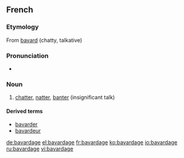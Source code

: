 ==French==

===Etymology===
From [[bavard]] (chatty, talkative)

===Pronunciation===
* {{audio|Fr-bavardage.ogg|Audio}}

===Noun===
{{fr-noun|m}}

# [[chatter]], [[natter]], [[banter]] (insignificant talk)

====Derived terms====
*[[bavarder]]
*[[bavardeur]]

[[de:bavardage]]
[[el:bavardage]]
[[fr:bavardage]]
[[ko:bavardage]]
[[io:bavardage]]
[[ru:bavardage]]
[[vi:bavardage]]